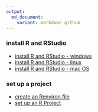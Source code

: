 ```yaml
---
output:
  md_document:
    variant: markdown_github
---
```


### install R and RStudio

- [install R and RStudio - windows](pages/install_R_windows.md) 
- [install R and RStudio - linux](pages/install_R_linux.md) 
- [install R and RStudio - mac OS](pages/install_R_macos.md) 

### set up a project 

- [create an Renviron file](pages/setup_Renviron.md) 
- [set up an R Project](pages/setup_R_project.md)  


